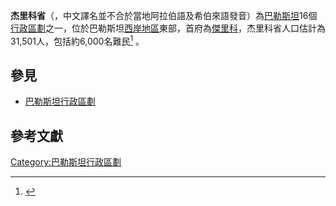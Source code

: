 {{coord|32|01|29.72|N|35|26|43.73|E|display=title|region:IL}}
{{约旦河西岸}}
'''杰里科省'''（{{lang-ar|محافظة أريحا Muḥāfaẓat Arīḥā}}，中文譯名並不合於當地阿拉伯語及希伯來語發音）為[[巴勒斯坦|巴勒斯坦]]16個[[巴勒斯坦行政区划|行政區劃]]之一，位於巴勒斯坦[[西岸地區|西岸地區]]東部，首府為[[傑里科|傑里科]]，杰里科省人口估計為31,501人，包括約6,000名難民<ref>{{cite web|url=http://www.pnic.gov.ps/english/geography/Residential_jericho.html |title=The Administrative Divisions of Governorates (Jericho) |publisher=Palestinian National Information Centre – Palestinian National Authority |deadurl=yes |archiveurl=https://web.archive.org/web/20071024200715/http://www.pnic.gov.ps/english/geography/Residential_jericho.html |archivedate=2007-10-24 }}</ref> 。

== 參見 ==
* [[巴勒斯坦行政區劃|巴勒斯坦行政區劃]]

== 參考文獻 ==
{{Reflist}}

{{地理小作品}}

{{巴勒斯坦行政區劃}}

[[Category:巴勒斯坦行政區劃|Category:巴勒斯坦行政區劃]]
